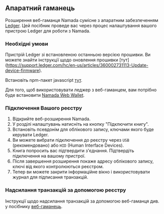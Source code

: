 ## Апаратний гаманець

Розширення веб-гаманця Namada сумісне з апаратним забезпеченням [Ledger](https://www.ledger.com/). Цей посібник проведе вас через процес налаштування вашого пристрою Ledger для роботи з Namada.

### Необхідні умови
Пристрій Ledger зі встановленою останньою версією прошивки. Ви можете знайти інструкції щодо оновлення прошивки [тут] (https://support.ledger.com/hc/en-us/articles/360002731113-Update-device-firmware).

Встановіть npm-пакет javascript [тут](https://www.npmjs.com/package/@zondax/ledger-namada).

Для того, щоб використовувати леджер з веб-гаманцем, вам потрібно буде встановити [Namada Web Wallet](./web-wallet.mdx#install).

### Підключення Вашого реєстру
1. Відкрийте веб-розширення Namada.
2. У розділі налаштувань натисніть на кнопку "Підключити книгу".
3. Встановіть псевдонім для облікового запису, ключами якого буде керувати Ledger.
4. Ви можете вибрати підключення до реєстру через `USB` (рекомендовано) або `HID` (Human Interface Devices). 
5. Книга попросить вас підтвердити з'єднання. Підтвердіть підключення на вашому пристрої. 
6. Після завершення розширення покаже адресу облікового запису, ключі від якого контролюються реєстром.
7. Тепер ви можете закрити інформаційне вікно і використовувати журнал для підписання транзакцій.

### Надсилання транзакцій за допомогою реєстру
Інструкції щодо надсилання транзакцій за допомогою веб-гаманця див. у посібнику [веб-гаманець](./web-wallet.mdx#sending-transactions).
